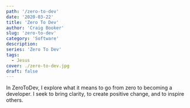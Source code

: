 ```yaml
---
path: '/zero-to-dev'
date: '2020-03-22'
title: 'Zero To Dev'
author: 'Craig Booker'
slug: 'zero-to-dev'
category: 'Software'
description:
series: 'Zero To Dev'
tags:
  - Jesus
cover: ./zero-to-dev.jpg
draft: false
---
```


In ZeroToDev, I explore what it means to go from zero to becoming a developer. I seek to bring clarity, to create positive change, and to inspire others.
